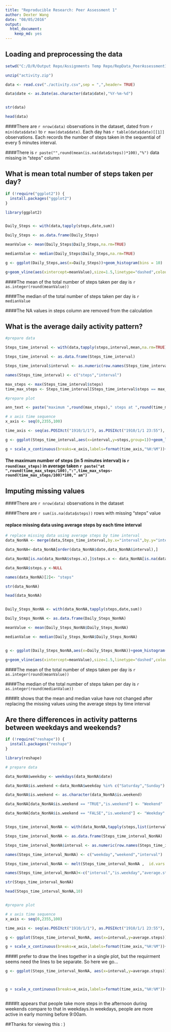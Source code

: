 ```yaml
---
title: "Reproducible Research: Peer Assessment 1"
author: Dexter Wang
date: "08/05/2016"
output: 
  html_document:
    keep_md: yes
---
```



## Loading and preprocessing the data

```r

setwd("C:/D/R/Output Repo/Assignments Temp Repo/RepData_PeerAssessment1")

unzip("activity.zip")

data <- read.csv("./activity.csv",sep = ",",header= TRUE)

data$date <- as.Date(as.character(data$date),"%Y-%m-%d") 


str(data)

head(data)


```

####There are `r nrow(data)` observations in the dataset, dated from `r min(data$date)` to `r max(data$date)`. Each day has `r table(data$date)[[1]]` observations. Each records the number of steps taken in the sequential of every 5 minutes interval. 

####There is `r paste("",round(mean(is.na(data$steps))*100),"%") ` data missing in "steps" column


## What is mean total number of steps taken per day?

```r

if (!require("ggplot2")) {
  install.packages("ggplot2")
}

library(ggplot2)


Daily_Steps <- with(data,tapply(steps,date,sum))

Daily_Steps <- as.data.frame(Daily_Steps)

meanValue <- mean(Daily_Steps$Daily_Steps,na.rm=TRUE)

medianValue <- median(Daily_Steps$Daily_Steps,na.rm=TRUE)

g <- ggplot(Daily_Steps,aes(x=Daily_Steps))+geom_histogram(bins = 10)

g+geom_vline(aes(xintercept=meanValue),size=1.5,linetype="dashed",colour="red" )+annotate("text", x=meanValue-800,y=7, label= paste("mean = ",round(meanValue)),angle=90,size=8,colour="red")+labs(x="total steps per day",y="",title="histogram of the total number of steps taken each day")
```

####The mean of the total number of steps taken per day is `r as.integer(round(meanValue))`

####The median of the total number of steps taken per day is `r medianValue`

####The NA values in steps column are removed from the calculation


## What is the average daily activity pattern?

``` r
#prepare data

Steps_time_interval <- with(data,tapply(steps,interval,mean,na.rm=TRUE))

Steps_time_interval <- as.data.frame(Steps_time_interval)

Steps_time_interval$interval <- as.numeric(row.names(Steps_time_interval))

names(Steps_time_interval) <- c("steps","interval")

max_steps <- max(Steps_time_interval$steps)
time_max_steps <- Steps_time_interval[Steps_time_interval$steps == max_steps,]$interval

#prepare plot

ann_text <- paste("maximum ",round(max_steps)," steps at ",round(time_max_steps/100),":",time_max_steps-round(time_max_steps/100)*100," am")

# x axis time sequence 
x_axis <- seq(0,2355,100)

time_axis <- seq(as.POSIXct("1910/1/1"), as.POSIXct("1910/1/1 23:55"), "hours")

g <- ggplot(Steps_time_interval,aes(x=interval,y=steps,group=1))+geom_line()

g + scale_x_continuous(breaks=x_axis,labels=format(time_axis,"%H:%M"))+theme(axis.text.x = element_text(angle=45))+annotate("text",x=time_max_steps,y=max_steps+10,label=ann_text,size=6)+labs(x="time of day",y="average number of steps",title="daily activity pattern")


```

#### The maximum number of steps (in 5 minutes interval) is `r round(max_steps)` in average taken `r paste("at ",round(time_max_steps/100),":",time_max_steps-round(time_max_steps/100)*100," am")`



## Imputing missing values

####There are `r nrow(data)` observations in the dataset

####There are `r sum(is.na(data$steps)) ` rows with missing "steps" value


#### replace missing data using average steps by each time interval
```r

# replace missing data using average steps by time interval 
data_NonNA <- merge(data,Steps_time_interval,by.x="interval",by.y="interval")

data_NonNA<-data_NonNA[order(data_NonNA$date,data_NonNA$interval),] 

data_NonNA[is.na(data_NonNA$steps.x),]$steps.x <- data_NonNA[is.na(data_NonNA$steps.x),]$steps.y

data_NonNA$steps.y <-NULL

names(data_NonNA)[2]<- "steps"

str(data_NonNA)

head(data_NonNA)


Daily_Steps_NonNA <- with(data_NonNA,tapply(steps,date,sum))

Daily_Steps_NonNA <- as.data.frame(Daily_Steps_NonNA)

meanValue <- mean(Daily_Steps_NonNA$Daily_Steps_NonNA)

medianValue <- median(Daily_Steps_NonNA$Daily_Steps_NonNA)


g <- ggplot(Daily_Steps_NonNA,aes(x=Daily_Steps_NonNA))+geom_histogram(bins = 12)

g+geom_vline(aes(xintercept=meanValue),size=1.5,linetype="dashed",colour="blue" )+annotate("text", x=meanValue-800,y=9, label= paste("mean / median = ",round(meanValue)),angle=90,size=8,colour="blue")+labs(x="total steps per day",y="",title="histogram of the total number of steps taken each day \n with missing step values replaced by \n average steps taken in the corresponding time interval")


```

####The mean of the total number of steps taken per day is `r as.integer(round(meanValue))`

####The median of the total number of steps taken per day is `r as.integer(round(medianValue))`

####It shows that the mean and median value have not changed after replacing the missing values using the average steps by time interval



## Are there differences in activity patterns between weekdays and weekends?

```r

if (!require("reshape")) {
  install.packages("reshape")
}

library(reshape)

# prepare data 

data_NonNA$weekday <- weekdays(data_NonNA$date)

data_NonNA$is.weekend <-data_NonNA$weekday %in% c("Saturday","Sunday") 

data_NonNA$is.weekend <- as.character(data_NonNA$is.weekend)

data_NonNA[data_NonNA$is.weekend == "TRUE","is.weekend"] <- "Weekend"

data_NonNA[data_NonNA$is.weekend == "FALSE","is.weekend"] <- "Weekday"


Steps_time_interval_NonNA <- with(data_NonNA,tapply(steps,list(interval,is.weekend),mean))

Steps_time_interval_NonNA <- as.data.frame(Steps_time_interval_NonNA)

Steps_time_interval_NonNA$interval <- as.numeric(row.names(Steps_time_interval_NonNA))

names(Steps_time_interval_NonNA) <- c("weekday","weekend","interval")

Steps_time_interval_NonNA <- melt(Steps_time_interval_NonNA ,  id.vars = "interval", variable.name = 'steps')

names(Steps_time_interval_NonNA)<-c("interval","is.weekday","average.steps")

str(Steps_time_interval_NonNA)

head(Steps_time_interval_NonNA,10)


#prepare plot

# x axis time sequence 
x_axis <- seq(0,2355,100)

time_axis <- seq(as.POSIXct("1910/1/1"), as.POSIXct("1910/1/1 23:55"), "hours")

g <- ggplot(Steps_time_interval_NonNA, aes(x=interval,y=average.steps))+geom_line(aes(group=is.weekday,colour=is.weekday),size=2,alpha=0.8)

g + scale_x_continuous(breaks=x_axis,labels=format(time_axis,"%H:%M"))+theme(axis.text.x = element_text(angle=45))+labs(x="time of day",y="average number of steps",title="daily activity pattern in weekday/weekends")

```

####I prefer to draw the lines together in a single plot, but the requirment seems need the lines to be separate. So here we go...

```r


g <- ggplot(Steps_time_interval_NonNA, aes(x=interval,y=average.steps))+geom_line(aes(group=is.weekday,colour=is.weekday),size=2,alpha=0.8)+facet_grid(is.weekday~.)



g + scale_x_continuous(breaks=x_axis,labels=format(time_axis,"%H:%M"))+theme(axis.text.x = element_text(angle=45))+labs(x="time of day",y="average number of steps",title="daily activity pattern in weekday/weekends")



```


####It appears that people take more steps in the afternoon during weekends compare to that in weekdays.In weekdays, people are more active in early morning before 9:00am.

##Thanks for viewing this : )